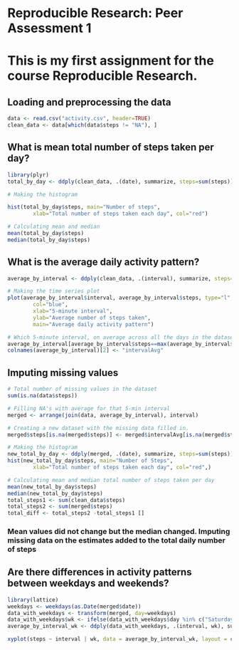 # Reproducible Research: Peer Assessment 1
# This is my first assignment for the course Reproducible Research.

## Loading and preprocessing the data
```r
data <- read.csv("activity.csv", header=TRUE)
clean_data <- data[which(data$steps != "NA"), ]

```

## What is mean total number of steps taken per day?
```r
library(plyr)
total_by_day <- ddply(clean_data, .(date), summarize, steps=sum(steps))

# Making the histogram 

hist(total_by_day$steps, main="Number of steps", 
        xlab="Total number of steps taken each day", col="red")

# Calculating mean and median
mean(total_by_day$steps)
median(total_by_day$steps)
```

## What is the average daily activity pattern?
```r
average_by_interval <- ddply(clean_data, .(interval), summarize, steps=mean(steps))

# Making the time series plot
plot(average_by_interval$interval, average_by_interval$steps, type="l", 
        col="blue",
        xlab="5-minute interval", 
        ylab="Average number of steps taken",
        main="Average daily activity pattern")

# Which 5-minute interval, on average across all the days in the dataset, contains the maximum number of steps?
average_by_interval[average_by_interval$steps==max(average_by_interval$steps),]
colnames(average_by_interval)[2] <- "intervalAvg"
```

## Imputing missing values
```r
# Total number of missing values in the dataset
sum(is.na(data$steps))

# Filling NA's with average for that 5-min interval
merged <- arrange(join(data, average_by_interval), interval)

# Creating a new dataset with the missing data filled in.
merged$steps[is.na(merged$steps)] <- merged$intervalAvg[is.na(merged$steps)]

# Making the histogram
new_total_by_day <- ddply(merged, .(date), summarize, steps=sum(steps))
hist(new_total_by_day$steps, main="Number of Steps", 
        xlab="Total number of steps taken each day", col="red",)

# Calculating mean and median total number of steps taken per day
mean(new_total_by_day$steps)
median(new_total_by_day$steps)
total_steps1 <- sum(clean_data$steps)
total_steps2 <- sum(merged$steps)
total_diff <- total_steps2 -total_steps1 []
```
### Mean values did not change but the median changed.  Imputing missing data on the estimates added to the total daily number of steps

## Are there differences in activity patterns between weekdays and weekends?

```r
library(lattice)
weekdays <- weekdays(as.Date(merged$date))
data_with_weekdays <- transform(merged, day=weekdays)
data_with_weekdays$wk <- ifelse(data_with_weekdays$day %in% c("Saturday", "Sunday"),"weekend", "weekday")
average_by_interval_wk <- ddply(data_with_weekdays, .(interval, wk), summarize, steps=mean(steps))

xyplot(steps ~ interval | wk, data = average_by_interval_wk, layout = c(1, 2), type="l")
```